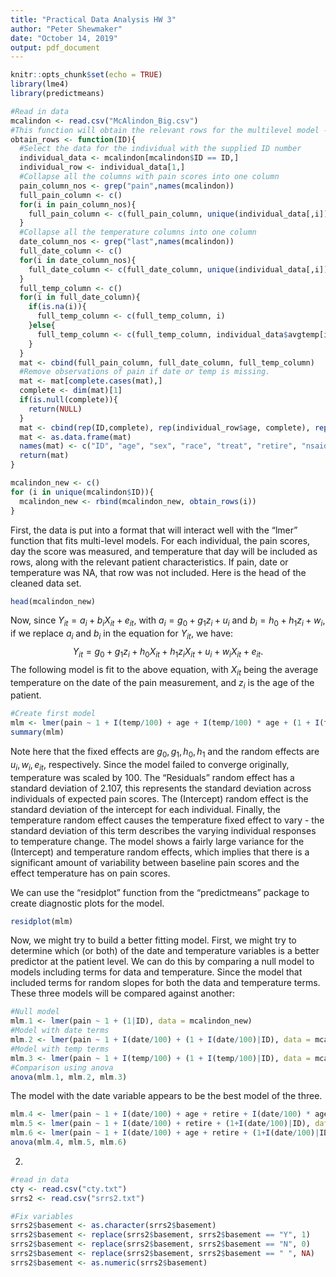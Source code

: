 ```yaml
---
title: "Practical Data Analysis HW 3"
author: "Peter Shewmaker"
date: "October 14, 2019"
output: pdf_document
---
```


```r
knitr::opts_chunk$set(echo = TRUE)
library(lme4)
library(predictmeans)
```

```r
#Read in data
mcalindon <- read.csv("McAlindon_Big.csv")
#This function will obtain the relevant rows for the multilevel model - with pain, time and temperature in a single column.
obtain_rows <- function(ID){
  #Select the data for the individual with the supplied ID number
  individual_data <- mcalindon[mcalindon$ID == ID,]
  individual_row <- individual_data[1,]
  #Collapse all the columns with pain scores into one column
  pain_column_nos <- grep("pain",names(mcalindon))
  full_pain_column <- c()
  for(i in pain_column_nos){
    full_pain_column <- c(full_pain_column, unique(individual_data[,i]))
  }
  #Collapse all the temperature columns into one column
  date_column_nos <- grep("last",names(mcalindon))
  full_date_column <- c()
  for(i in date_column_nos){
    full_date_column <- c(full_date_column, unique(individual_data[,i]))
  }
  full_temp_column <- c()
  for(i in full_date_column){
    if(is.na(i)){
      full_temp_column <- c(full_temp_column, i)
    }else{
      full_temp_column <- c(full_temp_column, individual_data$avgtemp[individual_data$WeatherDate == i])
    }
  }
  mat <- cbind(full_pain_column, full_date_column, full_temp_column)
  #Remove observations of pain if date or temp is missing.
  mat <- mat[complete.cases(mat),]
  complete <- dim(mat)[1]
  if(is.null(complete)){
    return(NULL)
  }
  mat <- cbind(rep(ID,complete), rep(individual_row$age, complete), rep(individual_row$sex, complete), rep(individual_row$racecat, complete), rep(individual_row$treat, complete), rep(individual_row$retire, complete), rep(individual_row$nsaid, complete), rep(individual_row$Income, complete), rep(individual_row$Occupation, complete), mat)
  mat <- as.data.frame(mat)
  names(mat) <- c("ID", "age", "sex", "race", "treat", "retire", "nsaid", "income", "occupation", "pain", "date", "temp")
  return(mat)
}

mcalindon_new <- c()
for (i in unique(mcalindon$ID)){
  mcalindon_new <- rbind(mcalindon_new, obtain_rows(i))
}

```

First, the data is put into a format that will interact well with the "lmer" function that fits multi-level models. For each individual, the pain scores, day the score was measured, and temperature that day will be included as rows, along with the relevant patient characteristics. If pain, date or temperature was NA, that row was not included. Here is the head of the cleaned data set.

```r
head(mcalindon_new)
```

Now, since $Y_{it} = a_i + b_iX_{it} + e_{it}$, with $a_i = g_0 + g_1z_i + u_i$ and $b_i = h_0 + h_1z_i + w_i$, if we replace $a_i$ and $b_i$ in the equation for $Y_{it}$, we have:
$$ Y_{it} = g_0 + g_1z_i + h_0X_{it} + h_1z_iX_{it} + u_i + w_iX_{it} + e_{it}.$$
The following model is fit to the above equation, with $X_{it}$ being the average temperature on the date of the pain measurement, and $z_i$ is the age of the patient.
```r
#Create first model
mlm <- lmer(pain ~ 1 + I(temp/100) + age + I(temp/100) * age + (1 + I(temp/100)|ID), data = mcalindon_new)
summary(mlm)
```
Note here that the fixed effects are $g_0, g_1, h_0, h_1$ and the random effects are $u_i, w_i, e_{it}$, respectively. Since the model failed to converge originally, temperature was scaled by 100. The "Residuals" random effect has a standard deviation of 2.107, this represents the standard deviation across individuals of expected pain scores. The (Intercept) random effect is the standard deviation of the intercept for each individual. Finally, the temperature random effect causes the temperature fixed effect to vary - the standard deviation of this term describes the varying individual responses to temperature change. The model shows a fairly large variance for the (Intercept) and temperature random effects, which implies that there is a significant amount of variability between baseline pain scores and the effect temperature has on pain scores.

We can use the "residplot" function from the "predictmeans" package to create diagnostic plots for the model.
```r
residplot(mlm)
```

Now, we might try to build a better fitting model. First, we might try to determine which (or both) of the date and temperature variables is a better predictor at the patient level. We can do this by comparing a null model to models including terms for data and temperature. Since the model that included terms for random slopes for both the data and temperature terms. These three models will be compared against another:

```r
#Null model
mlm.1 <- lmer(pain ~ 1 + (1|ID), data = mcalindon_new)
#Model with date terms
mlm.2 <- lmer(pain ~ 1 + I(date/100) + (1 + I(date/100)|ID), data = mcalindon_new)
#Model with temp terms
mlm.3 <- lmer(pain ~ 1 + I(temp/100) + (1 + I(temp/100)|ID), data = mcalindon_new)
#Comparison using anova
anova(mlm.1, mlm.2, mlm.3)
```
The model with the date variable appears to be the best model of the three.

```r
mlm.4 <- lmer(pain ~ 1 + I(date/100) + age + retire + I(date/100) * age + I(date/100) * retire + (1+I(date/100)|ID), data = mcalindon_new)
mlm.5 <- lmer(pain ~ 1 + I(date/100) + retire + (1+I(date/100)|ID), data = mcalindon_new)
mlm.6 <- lmer(pain ~ 1 + I(date/100) + age + retire + (1+I(date/100)|ID), data = mcalindon_new)
anova(mlm.4, mlm.5, mlm.6)
```


2.

```r
#read in data
cty <- read.csv("cty.txt")
srrs2 <- read.csv("srrs2.txt")

#Fix variables
srrs2$basement <- as.character(srrs2$basement)
srrs2$basement <- replace(srrs2$basement, srrs2$basement == "Y", 1)
srrs2$basement <- replace(srrs2$basement, srrs2$basement == "N", 0)
srrs2$basement <- replace(srrs2$basement, srrs2$basement == " ", NA)
srrs2$basement <- as.numeric(srrs2$basement)

```
